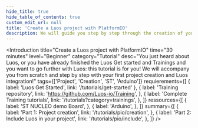 ```yaml
---
hide_title: true
hide_table_of_contents: true
custom_edit_url: null
title: 'Create a Luos project with PlatformIO'
description: We will guide you step by step through the creation of your first Luos project with PlatformIO.
---
```



<Introduction
  title="Create a Luos project with PlatformIO"
  time="30 minutes"
  level="Beginner"
  category="Tutorial"
  desc="You just heard about Luos, or you have already finished the Luos Get started and Trainings and you want to go further with Luos: this tutorial is for you! We will accompany you from scratch and step by step with your first project creation and Luos integration!"
  tags={['Project', 'Creation', 'ST', 'Arduino']}
  requierements={[
    { label: 'Luos Get Started', link: '/tutorials/get-started' },
    {
      label: 'Training repository',
      link: 'https://github.com/Luos-io/Training',
    },
    {
      label: 'Complete Training tutorials',
      link: '/tutorials?category=trainings',
    },
  ]}
  ressources={[
    {
      label: 'ST NUCLEO demo Board',
    },
    {
      label: 'Arduino',
    },
  ]}
  summary={[
    {
      label: 'Part 1: Project creation',
      link: '/tutorials/pio/creation',
    },
    {
      label: 'Part 2: Include Luos in your project',
      link: '/tutorials/pio/include',
    },
  ]}
/>
